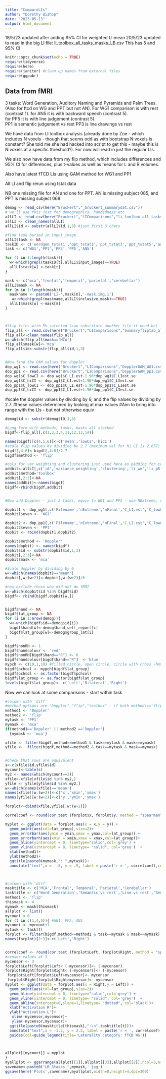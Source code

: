 ```yaml
---
title: "CompareLIs"
author: "Dorothy Bishop"
date: "2023-05-13"
output: html_document
---
```


18/5/23
updated after adding 95% CI for weighted LI mean
20/5/23
updated to read in the big LI file: li_toolbox_all_tasks_masks_LB.csv
This has 5 and 95% CI

```r
knitr::opts_chunk$set(echo = TRUE)
require(tidyverse)
require(here)
require(janitor) #clean up names from external files
require(ggpubr)
```

## Data from fMRI

3 tasks: Word Generation, Auditory Naming and Pyramids and Palm Trees.  
(Also for ftcd on WG and PPT but not AN).
For WG1 comparison is with rest (contrast 1).
for AN5 it is with backward speech (contrast 5).   
for PP5 it is with line judgement (contrast 5).  
PP1 is semantic judgement vs rest
PP3 is line drawings vs rest

We have data from LI toolbox analysis (already done by Zoe - which includes N voxels - though that seems odd as with bootstrap N voxels is constant? She told me she had hacked into script to get this - maybe this is N voxels at a specific threshold?). For now will read in just the regular LIs. 

We also now have data from my flip method, which includes differences and 95% CI for differences, plus t-values as well as means for L and R volumes. 

Also have latest fTCD LIs using GAM method for WG1 and PP1

All LI and flip rerun using tstat data

NB one missing file for AN and one for PPT. 
 AN is missing subject 085, and PPT is missing subject 068


```r
demog <- read_csv(here("Bruckert","_bruckert_summarydat.csv"))
# we'll use this just for demographics, handedness etc
allLI <- read.csv(here("Bruckert","LIComparisons","li_toolbox_all_tasks_masks_LB.csv"))
allLI <- clean_names(allLI)
allLI$id <- substr(allLI$id,1,3) #just first 3 chars

#find task buried in input_image
allLI$task <- NA
taskID <- c('wordgen_tstat1','ppt_tstat1','ppt_tstat3','ppt_tstat5','audnam_tstat5')
task <- c('WG1','PP1','PP3','PP5','AN5')

for (t in 1:length(task)){
  w<-which(grepl(taskID[t],allLI$input_image)==TRUE)
  allLI$task[w] <-task[t]
}

mask <- c('mca','frontal','temporal','parietal','cerebellar')
allLI$mask <- NA
for (m in 1:length(mask)){
  maskname <- paste0('LI-',mask[m],'-mask.img,1')
   w<-which(grepl(maskname,allLI$inclusive_mask)==TRUE)
  allLI$mask[w] <-mask[m]
}



#flip files with 5% selected (can substitute another file if need be)
flip_all <- read.csv(here("Bruckert","LIComparisons","Summaryfliptab_all_1000_5.csv"))
flip_all<-clean_names(flip_all)
w<-which(flip_all$mask=='MCA')
flip_all$mask[w]<-'mca'
flip_all$id<-substr(flip_all$id,1,3)


#Now find the GAM values for doppler
dop_wg1 <- read.csv(here("Bruckert","LIComparisons","DopplerGAM_WG1.csv"))
dop_pp1 <- read.csv(here("Bruckert","LIComparisons","DopplerGAM_pp1.csv"))
dop_wg1$C_lowCI <- dop_wg1$C_LI.est-1.96*dop_wg1$C_LIest.se
dop_wg1$C_hiCI <- dop_wg1$C_LI.est+1.96*dop_wg1$C_LIest.se
dop_pp1$C_lowCI <- dop_pp1$C_LI.est-1.96*dop_pp1$C_LIest.se
dop_pp1$C_hiCI <- dop_pp1$C_LI.est+1.96*dop_pp1$C_LIest.se

```

#scale the doppler values by dividing by 6, and the flip values by dividing by 2.7.
#these values determined by looking at max values
#Aim to bring into range with the LIs - but not otherwise equiv


```r
demog$id <- substr(demog$ID,1,3)

#Long form with methods, tasks, masks all stacked
bigdf<-flip_all[,c(1,2,3,4,11,12,13,14)]

names(bigdf)[c(4,5,6)]<-c('mean','lowCI','hiCI')
#scale flip values by dividing by 2.7 (maximum val for hi CI is 2.657)
bigdf[,4:6]<-bigdf[,4:6]/2.7
bigdf$method <- 'flip'

#cols for var weighting and clustering just used here as padding for correct N cols
addbit<-allLI[,c('id','variance_weighting','clustering','li_wm','li_p5','li_p95','mask','task')]
addbit$method='toolbox'
addbit[,2:3]<-NA
names(addbit)<-names(bigdf)
bigdf<-rbind(bigdf,addbit)


#Now add Doppler - just 2 tasks, equiv to WG1 and PP5 - use NExtreme, nFinal,odd and even for padding

dopbit1 <- dop_wg1[,c('Filename','nExtreme','nFinal','C_LI.est','C_lowCI','C_hiCI','odd','even')]
dopbit1$even <- 'WG1'

dopbit2 <- dop_pp1[,c('Filename','nExtreme','nFinal','C_LI.est','C_lowCI','C_hiCI','odd','even')]
dopbit2$even <- 'PP1'
dopbit <- rbind(dopbit1,dopbit2)

dopbit$method <- 'Doppler'
names(dopbit) <- names(bigdf)
dopbit$id <- substr(dopbit$id,1,3)
dopbit[,2:3]<-NA
dopbit$mask <- 'mca'

#Scale doppler by dividing by 6
w<-which(names(dopbit)=='mean')
dopbit[,w:(w+2)]<-dopbit[,w:(w+2)]/6

#now exclude those who did not do fMRI
w<-which(dopbit$id %in% bigdf$id)
bigdf<- rbind(bigdf,dopbit[w,])


bigdf$hand <- NA
bigdf$lat_group <- NA
for (i in 1:nrow(demog)){
  w<-which(bigdf$id==demog$id[i])
  bigdf$hand[w]<-demog$hand_self_report[i]
  bigdf$lat_group[w]<-demog$group_lat[i]
}

bigdf$nonRH <- 1
bigdf$handcolour <- 'red'
bigdf$nonRH[bigdf$hand=="R"] <- 0
bigdf$handcolour[bigdf$hand=="R"]  <-'blue'
mypch <- c(19,1,10) #filled circle, open circle, circle with cross -hmm not good with ggplot
bigdf$pchcol <- mypch[bigdf$lat_group]
bigdf$pchcol <- as.factor(bigdf$pchcol)
bigdf$lat_group <- as.factor(bigdf$lat_group)
levels(bigdf$lat_group)<- c('Left','Bilateral','Right')

```


Now we can look at some comparisons - start within task

```r
#column with 'diff'
#method options are "Doppler","flip","toolbox" - if both methods=='flip' then do LR
method1 <- 'Doppler'
method2 <- 'flip'
mytask <- 'PP1'
mymask <- 'mca'
if(method1=='Doppler' || method2 =='Doppler')
  {mymask <- 'mca'}

xfile <- filter(bigdf,method==method1 & task==mytask & mask==mymask)
yfile <-  filter(bigdf,method==method2 & task==mytask & mask==mymask)


#Check that rows are equivalent
s<-c(xfile$id,yfile$id)
mycount<-table(s)
my2 <- names(which(mycount==2))
xfile<-xfile[xfile$id %in% my2,]
yfile <- yfile[yfile$id %in% my2,]
w<-which(names(xfile)=='mean')
names(xfile)[w:(w+2)]<-c('x','xmin','xmax')
names(yfile)[w:(w+2)]<-c('y','ymin','ymax')

forplot<-cbind(xfile,yfile[,w:(w+2)])

correlcoef <- round(cor.test (forplot$x, forplot$y, method = "spearman",  exact = FALSE)$estimate,3)

myplot <- ggplot(data = forplot,aes(x = x,y = y)) + 
  geom_point(aes(col=lat_group),size=2)+
  geom_errorbar(aes(ymin = ymin,ymax = ymax,col=lat_group)) + 
  geom_errorbarh(aes(xmin = xmin,xmax = xmax,col=lat_group))+
  geom_hline(yintercept = 0, linetype="solid",col='grey') + 
  geom_vline(xintercept = 0, linetype= "solid", col='grey')  + 
  xlab(method1)+
  ylab(method2)+
  ggtitle(paste0(mymask,": ",mytask))+
  annotate("text",x = -.5, y = .9, label = paste('r = ', correlcoef),col='black')
 



```


```r
#column with 'diff'
masktitle <- c('MCA','Frontal','Temporal','Parietal','Cerebellar')
tasktitle <- c('Word Generation','Semantic vs rest','Line vs rest','Semantic vs Line','Auditory Naming')
method1 <- 'flip'
thismask <- 4
mymask <- mask[thismask]
allplot <- list()
mycount <-0
for (t in c(1,4,5)){ #WG1, PP5, AN5
mycount <- mycount+1
mytask <- task[t]
forplot <- filter(bigdf,method==method1 & task==mytask & mask==mymask)
names(forplot)[2:3]<-c('Left','Right')


correlcoef <- round(cor.test (forplot$Left, forplot$Right, method = "spearman",  exact = FALSE)$estimate,3)
#censor values at 3
mycensor <- 3
forplot$Left[forplot$Left< (-mycensor)]<- (-mycensor)
forplot$Right[forplot$Right< (-mycensor)]<- (-mycensor)
 forplot$Left[forplot$Left>mycensor]<- mycensor
 forplot$Right[forplot$Right>mycensor]<- mycensor
myplot <- ggplot(data = forplot,aes(x = Right,y = Left)) + 
  geom_point(aes(col=lat_group),size=2)+
  geom_hline(yintercept = 0, linetype="solid",col='grey') + 
  geom_vline(xintercept = 0, linetype= "solid", col='grey')  + 
  geom_abline(intercept=0,slope=1,linetype= "dotted", col='black')+
  xlab("Activation R")+
  ylab("Activation L")+
   xlim(-mycensor,mycensor)+
   ylim(-mycensor,mycensor)+
  ggtitle(paste0(masktitle[thismask],":\n",tasktitle[t]))+
  annotate("text",x = -1.2, y = 2.5, label = paste('r = ', correlcoef),col='black')+
  guides(col=guide_legend(title='Laterality category: fTCD WG'))


 
allplot[[mycount]] = myplot
}
myallplot <- ggarrange(allplot[[1]],allplot[[3]],allplot[[2]],ncol=3,nrow=1,common.legend=TRUE)
savename<-paste0('LR_3tasks_',mymask,'.jpg')
ggsave(here('Plots',savename),myallplot,width=8,height=4,dpi=300)
```

